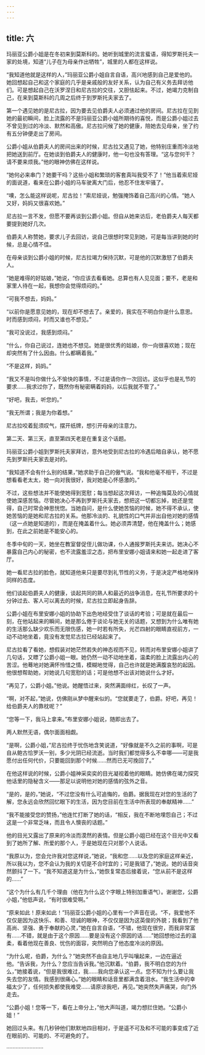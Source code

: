 ```yaml
---
---
---
```

title: 六
---



玛丽亚公爵小姐是在冬初来到莫斯科的。她听到城里的流言蜚语，得知罗斯托夫一家的处境，知道“儿子在为母亲作出牺牲”，城里的人都在这样说。

“我知道他就是这样的人，”玛丽亚公爵小姐自言自语，高兴地感到自己是爱他的。她回想起自己和这个家庭的几乎是亲戚般的友好关系，认为自己有义务去拜访他们。可是想起自己在沃罗涅日和尼古拉的交往，又胆怯起来。不过，她竭力克制自己，在来到莫斯科的几周之后终于到罗斯托夫家去了。

第一个遇见她的是尼古拉，因为要去见伯爵夫人必须通过他的房间。尼古拉在见到她的最初瞬间，脸上流露的不是玛丽亚公爵小姐所期待的喜悦，而是公爵小姐过去不曾见到过的冷淡、默然和高傲。尼古拉问候了她的健康，陪她去见母亲，坐了约有五分钟便走出了房间。

公爵小姐从伯爵夫人的房间出来的时候，尼古拉又遇见了她，他特别庄重而冷淡地把她送到前厅。在她谈到伯爵夫人的健康时，他一句也没有答理。“这与您何干？请不要来烦我。”他的眼神仿佛在这样说。

“她何必来串门？她要干吗？这些小姐和繁琐的客套真叫我受不了！”他当着索尼娅的面说道，看来在公爵小姐的马车驶离大门后，他忍不住发牢骚了。

“噢，怎么能这样说呢，尼古拉！”索尼娅说，勉强掩饰着自己高兴的心情。“她人又好，妈妈又很喜欢她。”

尼古拉一言不发，但愿不要再谈到公爵小姐。但自从她来访后，老伯爵夫人每天都要提到她好几次。

伯爵夫人称赞她，要求儿子去回访，说自己很想时常见到她，可是每当讲到她的时候，总是心情不佳。

在母亲谈到公爵小姐的时候，尼古拉竭力保持沉默，可是他的沉默激怒了伯爵夫人。

“她是难得的好姑娘，”她说，“你应该去看看她。总算也有人见见面；要不，老是和家里人待在一起，我想你会觉得烦闷的。”

“可我不想去，妈妈。”

“以前你是愿意见她的，现在却不想去了。亲爱的，我实在不明白你是什么意思。时而感到烦闷，时而又谁也不想见。”

“我可没说过，我感到烦闷。”

“什么，你自己说过，连她也不想见。她是很优秀的姑娘，你一向很喜欢她；现在却突然有了什么因由。什么都瞒着我。”

“不是这样，妈妈。”

“我又不是叫你做什么不愉快的事情，不过是请你作一次回访。这似乎也是礼节的要求……我求过你了，既然你有秘密瞒着妈妈，以后我就不管了。”

“好吧，我去，听您的。”

“我无所谓；我是为你着想。”

尼古拉咬着髭须叹气，摆开纸牌，想引开母亲的注意力。

第二天、第三天，直至第四天老是在重复这个话题。

玛丽亚公爵小姐到罗斯托夫家拜访，意外地受到尼古拉的冷遇后暗自承认，她不愿先到罗斯托夫家去是对的。

“我知道不会有什么别的结果，”她求助于自己的傲气说。“我和他毫不相干，不过是想看看老太太，她一向对我很好，我对她是心怀感激的。”

不过，这些想法并不能使她得到宽慰；每当想起这次拜访，一种追悔莫及的心情就使她深感苦恼。尽管她决心不再到罗斯托夫家去，想把这一切都忘掉，她还是觉得，自己时常会神思恍惚。当她自问，是什么使她苦恼的时候，她不得不承认，使她苦恼的是她和尼古拉的关系。他那冷淡的、礼貌性的口气并非出自他对她的感情（这一点她是知道的），而是在掩盖着什么。她必须弄清楚，他在掩盖什么；她感到，在此之前她是不能安心的。

冬季中旬的一天，她坐在教室督促侄儿做功课，仆人通报罗斯托夫来访。她决心不暴露自己内心的秘密，也不流露羞涩之态，把布里安娜小姐请来和她一起走进了客厅。

她一看尼古拉的脸色，就知道他来只是要尽到礼节性的义务，于是决定严格地保持同样的态度。

他们谈起伯爵夫人的健康，谈起共同的熟人和最近的战争消息，在礼节所要求的十分钟过去、客人可以离去的时候，尼古拉立即起身告辞。

公爵小姐在布里安娜小姐的协助下出色地经受住了谈话的考验；可是就在最后一刻，在他站起来的瞬间，她是那么倦于谈论与她无关的话题，又想到为什么唯有她的生活那么缺少欢乐而无限伤感，她一时若有所失，光芒四射的眼睛直视前方，一动不动地坐着，竟没有发觉尼古拉已经站起来了。

尼古拉看了看她，想假装对她茫然若失的神态视而不见，转而对布里安娜小姐讲了几句话，又瞟了公爵小姐一眼。她仍然一动不动地坐着，温柔的脸上流露出内心的苦涩。他蓦地对她满怀怜惜之情，模糊地觉得，自己也许就是她满腹哀愁的起因。他很想帮助她，对她说几句宽慰的话；可是他想不出该对她说什么才好。

“再见了，公爵小姐。”他说。她醒悟过来，突然满面绯红，长叹了一声。

“啊，对不起，”她说，仿佛刚从梦中醒来似的。“您就要走了，伯爵。好吧，再见！给伯爵夫人的靠枕呢？”

“您等一下，我马上拿来。”布里安娜小姐说，随即出去了。

两人默然无语，偶尔面面相觑。

“是啊，公爵小姐，”尼古拉终于忧伤地含笑说道，“好像就是不久之前的事啊，可是自从鲍古恰罗沃一别，多少光阴已经流逝。当时我们都觉得多么不幸哪——可是我愿付出任何代价，只要能回到那个时候……然而已无可挽回了。”

在他这样说的时候，公爵小姐神采奕奕的目光凝视着他的眼睛。她仿佛在竭力探究他话里的隐秘含义——那足以说明他对她的感情的弦外之音。

“是的，是的，”她说，“不过您没有什么可追悔的，伯爵。据我现在对您的生活的了解，您永远会欣然回忆眼下的生活，因为您目前在生活中所表现的奉献精神……”

“我不能接受您的赞扬，”他连忙打断了她的话，“相反，我在不断地埋怨自己；不过这是一个非常乏味，而且令人懊丧的话题。”

他的目光又露出了原来的冷淡而漠然的表情。但是公爵小姐已经在这个目光中又看到了她所了解、所爱的那个人，于是她现在只对那个人说话。

“我原以为，您会允许我对您这样说，”她说，“我和您……以及您的家庭这样亲近，所以我以为，您不会认为我的关切是不合时宜的；可是我错了，”她说。她的话音突然颤抖了一下。“我不知道这是为什么，”她恢复常态后接着说，“您从前不是这样的……”

“这个为什么有几千个理由（他在为什么这个字眼上特别加重语气）。谢谢您，公爵小姐，”他低声说，“有时很难受啊。”

“原来如此！原来如此！”玛丽亚公爵小姐的心里有一个声音在说。“不，我爱他不仅仅是因为这快乐、和善、坦诚的眼神，不仅仅是因为这英俊的外貌；我看到了他高尚、坚强、勇于奉献的心灵，”她在自言自语，“不错，他现在很穷，而我非常富有……不错，就是由于这个原因……要是没有这个原因的话……”她回想他过去的温柔，看着他现在善良、忧伤的面容，突然明白了他态度冷淡的原因。

“为什么呢，伯爵，为什么？”她突然不由自主地几乎叫嚷起来，一边在逼近他。“告诉我，为什么？您应当告诉我。”他沉默着。“伯爵，我不明白您的为什么，”她接着说，“但是我很难过，我……我向您承认这一点。您不知为什么要让我失去您的友情。我感到很痛心。”她的眼睛和话音里都满含着泪水。“我生活中的幸福太少了，任何损失都使我难受……请原谅我吧，再见。”她突然失声痛哭，向门外走去。

“公爵小姐！您等一下，看在上帝分上，”他大声叫道，竭力想拦住她。“公爵小姐！”

她回过头来。有几秒钟他们默默地四目相对，于是遥不可及和不可能的事变成了近在眼前的、可能的、不可避免的了。

························